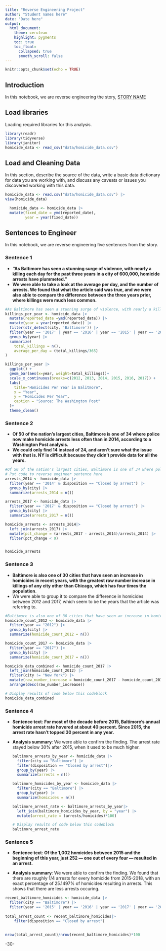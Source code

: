 ```yaml
---
title: "Reverse Engineering Project"
author: "Student names here"
date: "Date here"
output:
  html_document:
    theme: cerulean
    highlight: pygments
    toc: true
    toc_float:
      collapsed: true
      smooth_scroll: false
---
```


```r
knitr::opts_chunk$set(echo = TRUE)
```

## Introduction

In this notebook, we are reverse engineering the story, [STORY NAME](STORY%20URL)

## Load libraries

Loading required libraries for this analysis.

```r
library(readr)
library(tidyverse)
library(janitor)
homicide_data <- read_csv("data/homicide_data.csv") 
```

## Load and Cleaning Data

In this section, describe the source of the data, write a basic data dictionary for data you are working with, and discuss any caveats or issues you discovered working with this data.

```r
homicide_data <- read.csv("data/homicide_data.csv") |>
view(homicide_data)

  homicide_data <- homicide_data |>
  mutate(fixed_date = ymd(reported_date), 
         year = year(fixed_date))
```

## Sentences to Engineer

In this notebook, we are reverse engineering five sentences from the story.

### Sentence 1

-   **"As Baltimore has seen a stunning surge of violence, with nearly a killing each day for the past three years in a city of 600,000, homicide arrests have plummeted."**
-   **We were able to take a look at the average per day, and the number of arrests. We found that what the article said was true, and we were also able to compare the difference between the three years prior, where killings were much less common.**

```r
#As Baltimore has seen a stunning surge of violence, with nearly a killing each day for the past three years in a city of 600,000, homicide arrests have plummeted.
killings_per_year <- homicide_data |>
  mutate(reported_date =ymd(reported_date)) |>
  mutate(year = year(reported_date)) |>
  filter(str_detect(city, 'Baltimore')) |>
  filter(year == '2017' | year == '2016' | year == '2015' | year == '2014' | year == '2013' | year == '2012') |>
  group_by(year) |>
  summarize(
    total_killings = n(),
    average_per_day = (total_killings/365)
)
```

```r
killings_per_year |>
  ggplot() +
  geom_bar(aes(x=year, weight=total_killings))+
  scale_x_continuous(breaks=c(2012, 2013, 2014, 2015, 2016, 2017)) +
  labs(
    title="Homicides Per Year in Balitmore",
    x = "Year",
    y = "Homicides Per Year",
    caption = "Source: The Washington Post"
  )+
  theme_clean()

```

### Sentence 2

-   **Of 50 of the nation's largest cities, Baltimore is one of 34 where police now make homicide arrests less often than in 2014, according to a Washington Post analysis.**
-   **We could only find 14 instead of 24, and aren't sure what the issue with that is. NY is difficult because they didn't provide data for all the years.**

```r
#Of 50 of the nation's largest cities, Baltimore is one of 34 where police now make homicide arrests less often than in 2014, according to a Washington Post analysis.
# Put code to reverse engineer sentence here
arrests_2014 <- homicide_data |>
  filter(year == '2014' & disposition == "Closed by arrest") |>
  group_by(city) |>
  summarize(arrests_2014 = n())

arrests_2017 <- homicide_data |>
  filter(year == '2017' & disposition == "Closed by arrest") |>
  group_by(city) |>
  summarize(arrests_2017 = n())

homicide_arrests <- arrests_2014|> 
  left_join(arrests_2017) |>
  mutate(pct_change = (arrests_2017 - arrests_2014)/arrests_2014) |>
  filter(pct_change < 0)


homicide_arrests
```

### Sentence 3

-   **Baltimore is also one of 30 cities that have seen an increase in homicides in recent years, with the greatest raw number increase in killings of any city other than Chicago, which has four times the population.**
-   We were able to group it to compare the difference in homicides between 2012 and 2017, which seem to be the years that the article was referring to.

```r
#Baltimore is also one of 30 cities that have seen an increase in homicides in recent years, with the greatest raw number increase in killings of any city other than Chicago, which has four times the population.
homicide_count_2012 <- homicide_data |>
  filter(year == "2012") |>
  group_by(city) |>
  summarize(homicide_count_2012 = n())

homicide_count_2017 <- homicide_data |>
  filter(year == "2017") |>
  group_by(city) |>
  summarize(homicide_count_2017 = n())

homicide_data_combined <- homicide_count_2017 |>
  left_join(homicide_count_2012) |>
  filter(city != "New York") |>
  mutate(raw_number_increase = homicide_count_2017 - homicide_count_2012) |>
  arrange(desc(raw_number_increase))

# Display results of code below this codeblock
homicide_data_combined
```

### Sentence 4

-   **Sentence text**: **For most of the decade before 2015, Baltimore's annual homicide arrest rate hovered at about 40 percent. Since 2015, the arrest rate hasn't topped 30 percent in any year.**

-   **Analysis summary**: We were able to confirm the finding. The arrest rate stayed below 30% after 2015, when it used to be much higher.

    ```r
    baltimore_arrests_by_year <- homicide_data |>
      filter(city == "Baltimore") |>
      filter(disposition == "Closed by arrest")|>
      group_by(year) |>
      summarize(arrests = n())

    baltimore_homicides_by_year <- homicide_data |>
      filter(city == "Baltimore") |>
      group_by(year) |>
      summarize(homicides = n())

    baltimore_arrest_rate <- baltimore_arrests_by_year|>
      left_join(baltimore_homicides_by_year, by = "year") |>
      mutate(arrest_rate = (arrests/homicides)*100)

    # Display results of code below this codeblock
    baltimore_arrest_rate
    ```

### Sentence 5

-   **Sentence text**: **Of the 1,002 homicides between 2015 and the beginning of this year, just 252 --- one out of every four --- resulted in an arrest.**

-   **Analysis summary**: We were able to confirm the finding. We found that there are roughly 1/4 arrests for every homicide from 2015-2018, with an exact percentage of 25.1497% of homicides resulting in arrests. This shows that there are less arrests occuring.

```r
recent_baltimore_homicides <- homicide_data |>
  filter(city == "Baltimore") |>
  filter(year == '2015' | year == '2016' | year == '2017' | year == '2018') 
  
total_arrest_count <- recent_baltimore_homicides|>
    filter(disposition == "Closed by arrest")
    

nrow(total_arrest_count)/nrow(recent_baltimore_homicides)*100
```

-30-
